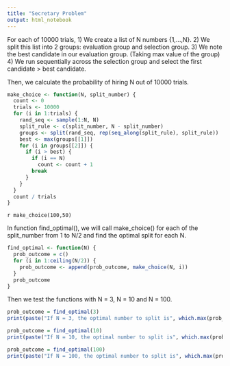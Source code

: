 ```yaml
---
title: "Secretary Problem"
output: html_notebook
---
```

For each of 10000 trials, 
1) We create a list of N numbers {1,...,N}.
2) We split this list into 2 groups: evaluation group and selection group. 
3) We note the best candidate in our evaluation group. (Taking max value of the group)
4) We run sequentially across the selection group and select the first candidate > best candidate. 

Then, we calculate the probability of hiring N out of 10000 trials. 

```r
make_choice <- function(N, split_number) {
  count <- 0
  trials <- 10000
  for (i in 1:trials) {
    rand_seq <- sample(1:N, N)
    split_rule <- c(split_number, N - split_number)
    groups <- split(rand_seq, rep(seq_along(split_rule), split_rule))
    best <- max(groups[[1]])
    for (i in groups[[2]]) {
      if (i > best) {
        if (i == N)
          count <- count + 1
        break
      }
    }
  }
  count / trials
}
```

`r make_choice(100,50)`

In function find_optimal(), we will call make_choice() for each of the split_number from 1 to N/2 and find the optimal split for each N. 
```r
find_optimal <- function(N) {
  prob_outcome = c()
  for (i in 1:ceiling(N/2)) {
    prob_outcome <- append(prob_outcome, make_choice(N, i))
  }
  prob_outcome
}
```

Then we test the functions with N = 3, N = 10 and N = 100. 
```r
prob_outcome = find_optimal(3)
print(paste("If N = 3, the optimal number to split is", which.max(prob_outcome), "which has the probability of",max(prob_outcome),"for hiring the best."))
```
```r
prob_outcome = find_optimal(10)
print(paste("If N = 10, the optimal number to split is", which.max(prob_outcome), "which has the probability of",max(prob_outcome),"for hiring the best."))
```
```r
prob_outcome = find_optimal(100)
print(paste("If N = 100, the optimal number to split is", which.max(prob_outcome), "which has the probability of",max(prob_outcome),"for hiring the best."))
```
